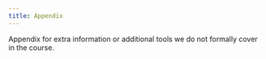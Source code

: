 ```yaml
---
title: Appendix
---
```


Appendix for extra information or additional tools we do not formally cover in the course.
